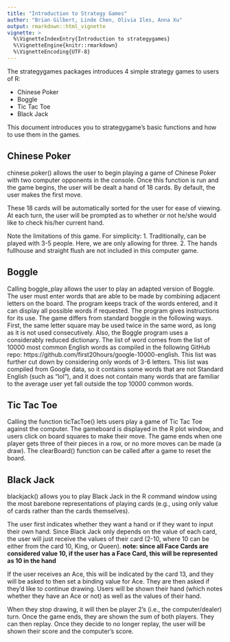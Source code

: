 ```yaml
---
title: "Introduction to Strategy Games"
author: "Brian Gilbert, Linde Chen, Olivia Iles, Anna Xu"
output: rmarkdown::html_vignette
vignette: >
  %\VignetteIndexEntry{Introduction to strategygames}
  %\VignetteEngine{knitr::rmarkdown}
  %\VignetteEncoding{UTF-8}
---
```

The strategygames packages introduces 4 simple strategy games to users of R:

* Chinese Poker
* Boggle
* Tic Tac Toe
* Black Jack 

This document introduces you to strategygame's basic functions and how to use them in the games.

## **Chinese Poker**

chinese.poker() allows the user to begin playing a game of Chinese Poker with two computer opponents in the console. Once this function is run and the game begins, the user will be dealt a hand of 18 cards. By default, the user makes the first move.

These 18 cards will be automatically sorted for the user for ease of viewing. At each turn, the user will be prompted as to whether or not he/she would like to check his/her current hand. 

Note the limitations of this game. For simplicity: 
1. Traditionally, can be played with 3-5 people. Here, we are only allowing for three. 
2. The hands fullhouse and straight flush are not included in this computer game.

## **Boggle**

Calling boggle_play allows the user to play an adapted version of Boggle. The user must enter words that are able to be made by combining adjacent letters on the board. The program keeps track of the words entered, and it can display all possible words if requested. The program gives instructions for its use. The game differs from standard boggle in the following ways. First, the same letter square may be used twice in the same word, as long as it is not used consecutively. Also, the Boggle program uses a considerably reduced dictionary. The list of word comes from the list of 10000 most common English words as compiled in the following GitHub repo: https://github.com/first20hours/google-10000-english. This list was further cut down by considering only words of 3-6 letters. This list was compiled from Google data, so it contains some words that are not Standard English (such as "lol"), and it does not contain many words that are familiar to the average user yet fall outside the top 10000 common words.

## **Tic Tac Toe**

Calling the function ticTacToe() lets users play a game of Tic Tac Toe against the computer. The gameboard is displayed in the R plot window, and users click on board squares to make their move. The game ends when one player gets three of their pieces in a row, or no more moves can be made (a draw). The clearBoard() function can be called after a game to reset the board.

## **Black Jack**

blackjack() allows you to play Black Jack in the R command window using the most barebone representations of playing cards (e.g., using only value of cards rather than the cards themselves). 

The user first indicates whether they want a hand or if they want to input their own hand. Since Black Jack only depends on the value of each card, the user will just receive the values of their card (2-10, where 10 can be either from the card 10, King, or Queen). **note: since all Face Cards are considered value 10, if the user has a Face Card, this will be represented as 10 in the hand**

If the user receives an Ace, this will be indicated by the card 13, and they will be asked to then set a binding value for Ace. They are then asked if they'd like to continue drawing. Users will be shown their hand (which notes whether they have an Ace or not) as well as the values of their hand. 

When they stop drawing, it will then be player 2's (i.e., the computer/dealer) turn. Once the game ends, they are shown the sum of both players. They can then replay. Once they decide to no longer replay, the user will be shown their score and the computer's score. 
